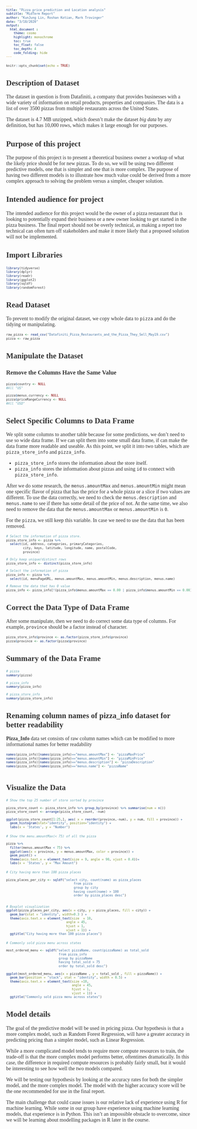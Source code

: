 ```yaml
---
title: "Pizza price prediction and Location analysis"
subtitle: "MidTerm Report"
author: "KunJung Lin, Roshan Kotian, Mark Trovinger"
date: "3/18/2020"
output: 
  html_document : 
    theme: cosmo
    highlight: monochrome
    toc: true
    toc_float: false
    toc_depth: 4
    code_folding: hide
---
```


<style>
body, h1, h2, h3, h4 {
    font-family: "Bookman", serif;
}

body {
    color: #333333;
}
a, a:hover {
    color: red;
}
pre {
    font-size: 10px;
}
</style>

```r
knitr::opts_chunk$set(echo = TRUE)
```

## Description of Dataset
The dataset in question is from Datafiniti, a company that provides businesses with a wide variety of information on retail products, properties and companies. The data is a list of over 3500 pizzas from multiple restaurants across the United States. 

The dataset is 4.7 MB unzipped, which doesn’t make the dataset *big data* by any definition, but has 10,000 rows, which makes it large enough for our purposes.  

## Purpose of this project
The purpose of this project is to present a theoretical business owner a workup of what the likely price should be for new pizzas. To do so, we will be using two different predictive models, one that is simpler and one that is more complex. The purpose of having two different models is to illustrate how much value could be derived from a more complex approach to solving the problem versus a simpler, cheaper solution.

## Intended audience for project
The intended audience for this project would be the owner of a pizza restaurant that is looking to potentially expand their business or a new owner looking to get started in the pizza business. The final report should not be overly technical, as making a report too technical can often turn off stakeholders and make it more likely that a proposed solution will not be implemented. 

## Import Libraries
```r
library(tidyverse)
library(dplyr)
library(readr)
library(ggplot2)
library(sqldf)
library(randomForest)
```

## Read Dataset
To prevent to modify the original dataset, we copy whole data to `pizza` and do the tidying or manipulating.
```r
raw_pizza <- read_csv("Datafiniti_Pizza_Restaurants_and_the_Pizza_They_Sell_May19.csv")
pizza <- raw_pizza
```

## Manipulate the Dataset
### Remove the Columns Have the Same Value
```r
pizza$country <- NULL
#All "US"

pizza$menus.currency <- NULL
pizza$priceRangeCurrency <- NULL
#All "USD"
```

## Select Specific Columns to Data Frame
We split some columns to another table because for some predictions, we don't need to use so wide data frame. 
If we can split them into some small data frame, if can make the data frame more readable and useable.
As this point, we split it into two tables, which are `pizza_store_info` and `pizza_info`.

* `pizza_store_info` stores the information about the store itself.
* `pizza_info` stores the information about pizzas and using `id` to connect with `pizza_store_info`.

After we do some research, the `menus.amountMax` and `menus.amountMin` might mean one specific flavor of pizza that has the price for a whole pizza or a slice if two values are different. 
To use the data correctly, we need to check the `menus.description` and `menus.name` to see if there has some detail of the price of not.
At the same time, we also need to remove the data that the `menus.amountMax` or `menus.amountMin` is `0`.

For the `pizza`, we still keep this variable. In case we need to use the data that has been removed.
```r
# Select the information of pizza store.
pizza_store_info <- pizza %>% 
  select(id, address, categories, primaryCategories, 
         city, keys, latitude, longitude, name, postalCode, 
         province)

# Only keep unique/distinct rows 
pizza_store_info <- distinct(pizza_store_info)

# Select the information of pizza
pizza_info <- pizza %>% 
  select(id, menuPageURL, menus.amountMax, menus.amountMin, menus.description, menus.name)

# Remove the data that has 0 value
pizza_info <- pizza_info[!(pizza_info$menus.amountMax == 0.00 | pizza_info$menus.amountMin == 0.00),]
```

## Correct the Data Type of Data Frame
After some manipulate, then we need to do correct some data type of columns. 
For example, `province` should be a factor instead of character.
<!--
pizza_store_info $ categories might need do something
-->
```r
pizza_store_info$province <- as.factor(pizza_store_info$province)
pizza$province <- as.factor(pizza$province)

```
## Summary of the Data Frame
```r
# pizza
summary(pizza)

# pizza_info
summary(pizza_info)

# pizza_store_info
summary(pizza_store_info)
```

## Renaming column names of pizza_info dataset for better readability
**Pizza_Info** data set consists of raw column names which can be modified to more informational names for better readability
```r

names(pizza_info)[names(pizza_info)=="menus.amountMax"] <- "pizzaMaxPrice"
names(pizza_info)[names(pizza_info)=="menus.amountMin"] <- "pizzaMinPrice"
names(pizza_info)[names(pizza_info)=="menus.description"] <- "pizzaDescription"
names(pizza_info)[names(pizza_info)=="menus.name"] <- "pizzaName"
  
```


## Visualize the Data
```r
# Show the top 25 number of store sorted by province

pizza_store_count <- pizza_store_info %>% group_by(province) %>% summarise(num = n())
pizza_store_count <- arrange(pizza_store_count, -num)

ggplot(pizza_store_count[1:25,], aes( x = reorder(province,-num), y = num, fill = province)) + 
  geom_histogram(stat="identity", position="identity") +
  labs(x = 'States', y = "Number")

```

```r
# Show the menu.amountMax(< 75) of all the pizza

pizza %>%
  filter(menus.amountMax < 75) %>%
  ggplot(aes(x = province, y = menus.amountMax, color = province)) + 
  geom_point() +
  theme(axis.text.x = element_text(size = 9, angle = 90, vjust = 0.4))+
  labs(x = 'States', y = "Max Amount")
```



```r
# City having more than 100 pizza places

pizza_places_per_city <- sqldf("select city, count(name) as pizza_places
                                    from pizza
                                    group by city
                                    having count(name) > 100
                                    order by pizza_places desc")


# Boxplot visualization
ggplot(pizza_places_per_city, aes(x = city, y = pizza_places, fill = city)) +
  geom_bar(stat = "identity", width=0.3 ) +
  theme(axis.text.x = element_text(size  = 10,
                                angle = 45,
                                hjust = 1,
                                vjust = 1)) +
  ggtitle("City having more than 100 pizza places")

```

```r
# Commonly sold pizza menu across states

most_ordered_menu <- sqldf("select pizzaName, count(pizzaName) as total_sold
                            from pizza_info
                            group by pizzaName
                            having total_sold > 75
                            order by total_sold desc")

ggplot(most_ordered_menu, aes(x = pizzaName , y = total_sold , fill = pizzaName)) +
  geom_bar(position = "stack", stat = "identity", width = 0.5) +
  theme(axis.text.x = element_text(size =10,
                                   angle = 45,
                                   hjust = 1,
                                   vjust = 1)) +
  ggtitle("Commonly sold pizza menu across states")


```

## Model details

The goal of the predictive model will be used in pricing pizza. Our hypothesis is that a more complex model, such as Random Forest Regression, will have a greater accuracy in predicting pricing than a simpler model, such as Linear Regression. 

While a more complicated model tends to require more compute resources to train, the trade-off is that the more complex model performs better, oftentimes dramatically. In this case, the difference in required compute resources is probably fairly small, but it would be interesting to see how well the two models compared.

We will be testing our hypothesis by looking at the accuracy rates for both the simpler model, and the more complex model. The model with the higher accuracy score will be the one recommended for use in the final report.

The main challenge that could cause issues is our relative lack of experience using R for machine learning. While some in our group have experience using machine learning models, that experience is in Python. This isn't an impossible obstacle to overcome, since we will be learning about modelling packages in R later in the course.

```r

```